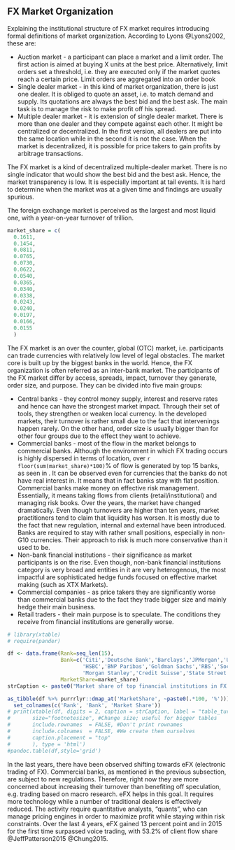 <!--!Rnw root = ../../masters\\_thesis.Rnw -->


## FX Market Organization

Explaining the institutional structure of FX market requires introducing formal
definitions of market organization. According to Lyons @Lyons2002, these are:

* Auction market - a participant can place a market and a limit order. The first
  action is aimed at buying X units at the best price. Alternatively, limit
  orders set a threshold, i.e. they are executed only if the market quotes reach
  a certain price. Limit orders are aggregated into an order book
* Single dealer market - in this kind of market organization, there is just one
  dealer. It is obliged to quote an asset, i.e. to match demand and supply. Its
  quotations are always the best bid and the best ask. The main task is to
  manage the risk to make profit off his spread.
* Multiple dealer market - it is extension of single dealer market. There is
  more than one dealer and they compete against each other. It might be
  centralized or decentralized. In the first version, all dealers are put into
  the same location while in the second it is not the case. When the market is
  decentralized, it is possible for price takers to gain profits by arbitrage
  transactions.

The FX market is a kind of decentralized multiple-dealer market. There is no
single indicator that would show the best bid and the best ask. Hence, the
market transparency is low. It is especially important at tail events. It is
hard to determine when the market was at a given time and findings are usually
spurious.

The foreign exchange market is perceived as the largest and most liquid one,
with a year-on-year turnover of \texteuro 69 trillion.


```r
market_share = c(
  0.1611,
  0.1454,
  0.0811,
  0.0765,
  0.0730,
  0.0622,
  0.0540,
  0.0365,
  0.0340,
  0.0338,
  0.0243,
  0.0240,
  0.0197,
  0.0166,
  0.0155
  )
```
The FX market is an over the counter, global (OTC) market, i.e. participants can
trade currencies with relatively low level of legal obstacles. The market core is
built up by the biggest banks in the world. Hence, the FX organization is often
referred as an inter-bank market.
The participants of the FX market differ by access, spreads, impact, turnover
they generate, order size, and purpose. They can be divided into five main
groups:

* Central banks - they control money supply, interest and reserve rates and hence
  can have the strongest market impact. Through their set of tools, they
  strengthen or weaken local currency. In the developed markets, their turnover
  is rather small due to the fact that intervenings happen rarely. On the other
  hand, order size is usually bigger than for other four groups due to the effect
  they want to achieve.
* Commercial banks - most of the flow in the market belongs to commercial banks.
  Although the environment in which FX trading occurs is highly dispersed in
  terms of location, over `r floor(sum(market_share)*100)`% of flow is generated
  by top 15 banks, as seen in \ref{table_turnover_banks}. It can be observed
  even for currencies that the banks do not have real interest in. It means that
  in fact banks stay with flat position.
  Commercial banks make money on effective risk management. Essentially, it means
  taking flows from clients (retail/institutional) and managing risk books.
  Over the years, the market have changed dramatically. Even though turnovers are
  higher than ten years, market practitioners tend to claim that liquidity has
  worsen. It is mostly due to the fact that new regulation, internal and external
  have been introduced.
  Banks are required to stay with rather small positions, especially in non-G10
  currencies. Their approach to risk is much more conservative than it used to be.
* Non-bank financial institutions - their significance as market participants is
  on the rise. Even though, non-bank financial institutions category is very
  broad and entities in it are very heterogenous, the most impactful are
  sophisticated hedge funds focused on effective market making (such as XTX
  Markets).
* Commercial companies - as price takers they are significantly worse than
  commercial banks due to the fact they trade bigger size and mainly hedge their
  main business.
* Retail traders - their main purpose is to speculate. The conditions they
  receive from financial institutions are generally worse.


```r
# library(xtable)
# require(pander)

df <- data.frame(Rank=seq_len(15),
                 Bank=c('Citi','Deutsche Bank','Barclays','JPMorgan','UBS','Bank of America Merrill Lynch',
                        'HSBC','BNP Paribas','Goldman Sachs','RBS','Societe Generale','Standard Chartered',
                        'Morgan Stanley','Credit Suisse','State Street'),
                 MarketShare=market_share)
strCaption <- paste0("Market share of top financial institutions in FX trading in 2014")

as_tibble(df %>% purrrlyr::dmap_at('MarketShare', ~paste0(.*100, '%'))) %>%
  set_colnames(c('Rank', 'Bank', 'Market Share'))
# print(xtable(df, digits = 2, caption = strCaption, label = "table_turnover_banks",
#       size="footnotesize", #Change size; useful for bigger tables
#       include.rownames  = FALSE, #Don't print rownames
#       include.colnames  = FALSE, #We create them ourselves
#       caption.placement = "top"
#       ), type = 'html')
#pandoc.table(df,style='grid')
```

In the last years, there have been observed shifting towards eFX (electronic
trading of FX). Commercial banks, as mentioned in the previous subsection, are
subject to new regulations. Therefore, right now they are more concerned about
increasing their turnover than benefiting off speculation, e.g. trading based on
macro research. eFX helps in this goal. It requires more technology while a
number of traditional dealers is effectively reduced. The activity require
quantitative analysts, "quants", who can manage pricing engines in order to
maximize profit while staying within risk constraints. Over the last 4 years,
eFX gained 13 percent point and in 2015 for the first time surpassed voice
trading, with 53.2\% of client flow share @JeffPatterson2015 @Chung2015.
